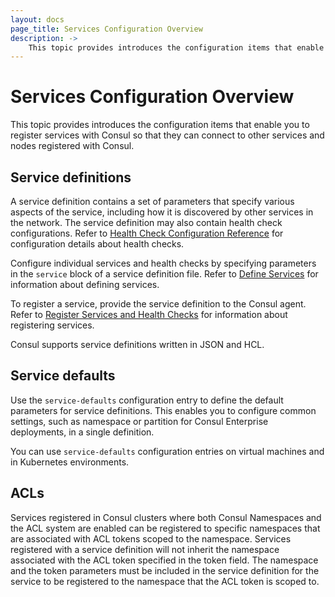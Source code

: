 ```yaml
---
layout: docs
page_title: Services Configuration Overview
description: ->
    This topic provides introduces the configuration items that enable you to register services with Consul so that they can connect to other services and nodes registered with Consul. 
---
```

# Services Configuration Overview

This topic provides introduces the configuration items that enable you to register services with Consul so that they can connect to other services and nodes registered with Consul. 

## Service definitions
A service definition contains a set of parameters that specify various aspects of the service, including how it is discovered by other services in the network. The service definition may also contain health check configurations. Refer to [Health Check Configuration Reference]() for configuration details about health checks. 

Configure individual services and health checks by specifying parameters in the `service` block of a service definition file. Refer to [Define Services](/consul/docs/discovery/services/usage/define-services) for information about defining services. 

To register a service, provide the service definition to the Consul agent. Refer to [Register Services and Health Checks](/consul/docs/discovery/services/usage/register-services-and-health-checks) for information about registering services. 

Consul supports service definitions written in JSON and HCL.

## Service defaults
Use the `service-defaults` configuration entry to define the default parameters for service definitions. This enables you to configure common settings, such as namespace or partition for Consul Enterprise deployments, in a single definition.

You can use `service-defaults` configuration entries on virtual machines and in Kubernetes environments.  

## ACLs
Services registered in Consul clusters where both Consul Namespaces and the ACL system are enabled can be registered to specific namespaces that are associated with ACL tokens scoped to the namespace. Services registered with a service definition will not inherit the namespace associated with the ACL token specified in the token field. The namespace and the token parameters must be included in the service definition for the service to be registered to the namespace that the ACL token is scoped to.


